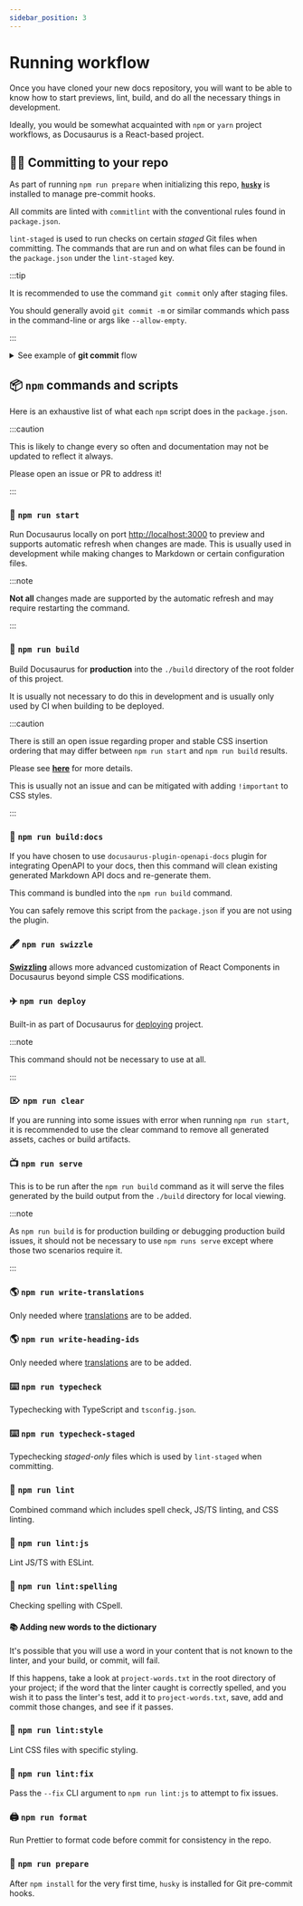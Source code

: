 ```yaml
---
sidebar_position: 3
---
```


# Running workflow

Once you have cloned your new docs repository, you will want to be able to know how to start previews, lint, build, and do all the necessary things in development.

Ideally, you would be somewhat acquainted with `npm` or `yarn` project workflows, as Docusaurus is a React-based project.

## 👨‍💻 Committing to your repo

As part of running `npm run prepare` when initializing this repo, [**`husky`**](https://typicode.github.io/husky/#/) is installed to manage pre-commit hooks.

All commits are linted with `commitlint` with the conventional rules found in `package.json`.

`lint-staged` is used to run checks on certain _staged_ Git files when committing. The commands that are run and on what files can be found in the `package.json` under the `lint-staged` key.

:::tip

It is recommended to use the command `git commit` only after staging files.

You should generally avoid `git commit -m` or similar commands which pass in the command-line or args like `--allow-empty`.

:::

<details>
  <summary>
    See example of <b>git commit</b> flow
  </summary>
  <div>
    <img src={require("./img/commit.gif").default} alt="gifExample" />
  </div>
</details>

## 📦 `npm` commands and scripts

Here is an exhaustive list of what each `npm` script does in the `package.json`.

:::caution

This is likely to change every so often and documentation may not be updated to reflect it always.

Please open an issue or PR to address it!

:::

### 🐎 `npm run start`

Run Docusaurus locally on port [http://localhost:3000](http://localhost:3000) to preview and supports automatic refresh when changes are made. This is usually used in development while making changes to Markdown or certain configuration files.

:::note

**Not all** changes made are supported by the automatic refresh and may require restarting the command.

:::

### 👷 `npm run build`

Build Docusaurus for **production** into the `./build` directory of the root folder of this project.

It is usually not necessary to do this in development and is usually only used by CI when building to be deployed.

:::caution

There is still an open issue regarding proper and stable CSS insertion ordering that may differ between `npm run start` and `npm run build` results.

Please see [**here**](https://github.com/facebook/docusaurus/issues/3678) for more details.

This is usually not an issue and can be mitigated with adding `!important` to CSS styles.

:::

### 📑 `npm run build:docs`

If you have chosen to use `docusaurus-plugin-openapi-docs` plugin for integrating OpenAPI to your docs, then this command will clean existing generated Markdown API docs and re-generate them.

This command is bundled into the `npm run build` command.

You can safely remove this script from the `package.json` if you are not using the plugin.

### 🖋️ `npm run swizzle`

[**Swizzling**](https://docusaurus.io/docs/swizzling) allows more advanced customization of React Components in Docusaurus beyond simple CSS modifications.

### ✈️ `npm run deploy`

Built-in as part of Docusaurus for [deploying](https://docusaurus.io/docs/deployment#deploying-to-github-pages) project.

:::note

This command should not be necessary to use at all.

:::

### ⌦ `npm run clear`

If you are running into some issues with error when running `npm run start`, it is recommended to use the clear command to remove all generated assets, caches or build artifacts.

### 📺 `npm run serve`

This is to be run after the `npm run build` command as it will serve the files generated by the build output from the `./build` directory for local viewing.

:::note

As `npm run build` is for production building or debugging production build issues, it should not be necessary to use `npm runs serve` except where those two scenarios require it.

:::

### 🌎 `npm run write-translations`

Only needed where [translations](https://docusaurus.io/docs/cli#docusaurus-write-translations-sitedir) are to be added.

### 🌎 `npm run write-heading-ids`

Only needed where [translations](https://docusaurus.io/docs/cli#docusaurus-write-heading-ids-sitedir) are to be added.

### ⌨️ `npm run typecheck`

Typechecking with TypeScript and `tsconfig.json`.

### ⌨️ `npm run typecheck-staged`

Typechecking _staged-only_ files which is used by `lint-staged` when committing.

### 🧼 `npm run lint`

Combined command which includes spell check, JS/TS linting, and CSS linting.

### 🧼 `npm run lint:js`

Lint JS/TS with ESLint.

### 🧼 `npm run lint:spelling`

Checking spelling with CSpell.

#### 📚 Adding new words to the dictionary

It's possible that you will use a word in your content that is not known to the linter, and your build, or commit, will fail.

If this happens, take a look at `project-words.txt` in the root directory of your project; if the word that the linter caught is correctly spelled, and you wish it to pass the linter's test, add it to `project-words.txt`, save, add and commit those changes, and see if it passes.

### 🧼 `npm run lint:style`

Lint CSS files with specific styling.

### 🧼 `npm run lint:fix`

Pass the `--fix` CLI argument to `npm run lint:js` to attempt to fix issues.

### 🖨️ `npm run format`

Run Prettier to format code before commit for consistency in the repo.

### 🥗 `npm run prepare`

After `npm install` for the very first time, `husky` is installed for Git pre-commit hooks.
